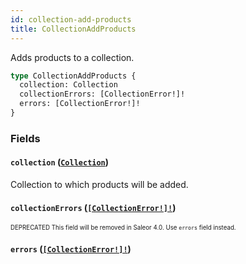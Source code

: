 ```yaml
---
id: collection-add-products
title: CollectionAddProducts
---
```


Adds products to a collection.

```graphql
type CollectionAddProducts {
  collection: Collection
  collectionErrors: [CollectionError!]!
  errors: [CollectionError!]!
}
```

### Fields

#### `collection` ([`Collection`](/developer/api-reference/objects/collection.mdx))

Collection to which products will be added.

#### `collectionErrors` ([`[CollectionError!]!`](/developer/api-reference/objects/collection-error.mdx))

<sub><sup><span className="deprecatedTag">DEPRECATED</span> This field will be removed in Saleor 4.0. Use `errors` field instead.</sup></sub>

#### `errors` ([`[CollectionError!]!`](/developer/api-reference/objects/collection-error.mdx))
